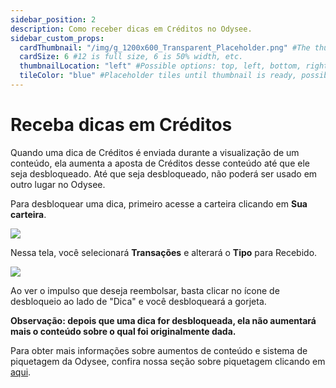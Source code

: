 ```yaml
---
sidebar_position: 2
description: Como receber dicas em Créditos no Odysee.
sidebar_custom_props:
  cardThumbnail: "/img/g_1200x600_Transparent_Placeholder.png" #The thumbnail on the category card.
  cardSize: 6 #12 is full size, 6 is 50% width, etc.
  thumbnailLocation: "left" #Possible options: top, left, bottom, right, none
  tileColor: "blue" #Placeholder tiles until thumbnail is ready, possible options: blue, cream, darkpurple, lightpurple, mauve, orange, pink, none
---
```


# Receba dicas em Créditos

Quando uma dica de Créditos é enviada durante a visualização de um conteúdo, ela aumenta a aposta de Créditos desse conteúdo até que ele seja desbloqueado. Até que seja desbloqueado, não poderá ser usado em outro lugar no Odysee.

Para desbloquear uma dica, primeiro acesse a carteira clicando em **Sua carteira**.

![](/img/en/category-wallet1.png)

Nessa tela, você selecionará **Transações** e alterará o **Tipo** para Recebido.

![](/img/en/odysee-monetization9.png)

Ao ver o impulso que deseja reembolsar, basta clicar no ícone de desbloqueio ao lado de "Dica" e você desbloqueará a gorjeta.

**Observação: depois que uma dica for desbloqueada, ela não aumentará mais o conteúdo sobre o qual foi originalmente dada.**

Para obter mais informações sobre aumentos de conteúdo e sistema de piquetagem da Odysee, confira nossa seção sobre piquetagem clicando em [aqui](https://help.odysee.tv/pt/category-blockchain/category-staking/naming).